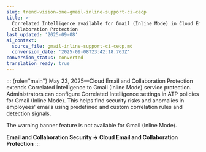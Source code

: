 ```yaml
---
slug: trend-vision-one-gmail-inline-support-ci-cecp
title: >-
  Correlated Intelligence available for Gmail (Inline Mode) in Cloud Email and
  Collaboration Protection
last_updated: '2025-09-08'
ai_context:
  source_file: gmail-inline-support-ci-cecp.md
  conversion_date: '2025-09-08T23:42:18.763Z'
conversion_status: converted
translation_ready: true
---
```


::: {role="main"}
May 23, 2025—Cloud Email and Collaboration Protection extends Correlated Intelligence to Gmail (Inline Mode) service protection. Administrators can configure Correlated Intelligence settings in ATP policies for Gmail (Inline Mode). This helps find security risks and anomalies in employees' emails using predefined and custom correlation rules and detection signals.

The warning banner feature is not available for Gmail (Inline Mode).

**Email and Collaboration Security → Cloud Email and Collaboration Protection**
:::
